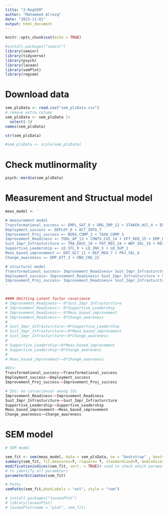 ```yaml
---
title: "2-RegSEM"
author: "Mohammed Alrezq"
date: "2023-11-01"
output: html_document
---
```


```r
knitr::opts_chunk$set(echo = TRUE)
```

```r
#install.packages("seminr")
library(seminr)
library(tidyverse)
library(psych)
library(lavaan)
library(semPlot)
library(regsem)
```


# Download data 
```r
sem_plsData <- read.csv("sem_plsData.csv")
# remove extra column 
sem_plsData <- sem_plsData |>
  select(-1)
names(sem_plsData)

str(sem_plsData)

#sem_plsData <- scale(sem_plsData)
```
# Check mutlinormality 
```r
psych::mardia(sem_plsData)
```

# Measurement and Structual model 
```r
meas_model <- '

# measurement model
Transformational_success =~ EMPL_SAT_9 + ORG_IMP_12 + STAKEH_ACC_4 + EMPL_SKI_8 + DEC_IMP_13 + BUSI_IMP_11 + IMPL_SUCC_1 + EMPL_BEL_10
Deployment_success =~ DEPLOY_6 + ACT_INTG_7
Improvement_Proj_success =~ BUDG_COMP_2 + TASK_COMP_3
Improvement_Readiness =~ TOOL_AP_13 + CONTX_CUS_14 + EFT_REQ_15 + EMP_ENG_12 + EXP_CON_20 + CUS_IDEF_26
Sust_Impr_Infrasturcture =~ TRA_EDUC_18 + PAT_RES_24 + WKF_SKL_19 + RES_AVL_4
Supportive_Leadership =~ LD_STL_9 + LD_INV_5 + LD_SUP_1
Meas_based_improvement =~ DAT_QLT_11 + DEF_MEA_7 + PRJ_SEL_6 
Change_awareness =~ EMP_ATT_3 + UND_CNG_22

# structural model
Transformational_success~ Improvement_Readiness+ Sust_Impr_Infrasturcture + Supportive_Leadership + Meas_based_improvement + Change_awareness
Deployment_success~ Improvement_Readiness+ Sust_Impr_Infrasturcture + Supportive_Leadership + Meas_based_improvement + Change_awareness
Improvement_Proj_success~ Improvement_Readiness+ Sust_Impr_Infrasturcture + Supportive_Leadership + Meas_based_improvement + Change_awareness
'


#### Omitting Latent factor covariance
# Improvement_Readiness~~ 0*Sust_Impr_Infrasturcture
# Improvement_Readiness~~ 0*Supportive_Leadership
# Improvement_Readiness~~ 0*Meas_based_improvement
# Improvement_Readiness~~ 0*Change_awareness
# 
# Sust_Impr_Infrasturcture~~0*Supportive_Leadership
# Sust_Impr_Infrasturcture~~0*Meas_based_improvement
# Sust_Impr_Infrasturcture~~0*Change_awareness
# 
# Supportive_Leadership~~0*Meas_based_improvement
# Supportive_Leadership~~0*Change_awareness
# 
# Meas_based_improvement~~0*Change_awareness

#DVs: 
Transformational_success~~Transformational_success
Deployment_success~~Deployment_success
Improvement_Proj_success~~Improvement_Proj_success

# IVs: no co(variance) among IVs
Improvement_Readiness~~Improvement_Readiness
Sust_Impr_Infrasturcture~~Sust_Impr_Infrasturcture
Supportive_Leadership~~Supportive_Leadership
Meas_based_improvement~~Meas_based_improvement
Change_awareness~~Change_awareness
```

# SEM model 
```r
# SEM model 

sem_fit <- sem(meas_model, data = sem_plsData, se = "bootstrap" , bootstrap = 1000)
summary(sem_fit, fit.measures=T, rsquare= T, standardized=T, modindices = T)
modificationindices(sem_fit, sort. = TRUE)# used to check which parameters can improve SEM fit, but always acceptable 
# to identify all parameters 
parameterEstimates(sem_fit)

# Paths 
semPaths(sem_fit,whatLabels = "est", style = "ram")

# install.packages("lavaanPlot")
# library(lavaanPlot)
# lavaanPlot(name = "plot", sem_fit)

```

